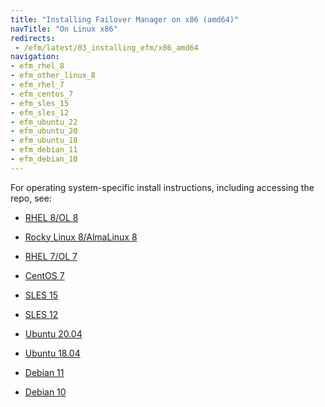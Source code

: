 ```yaml
---
title: "Installing Failover Manager on x86 (amd64)"
navTitle: "On Linux x86"
redirects: 
 - /efm/latest/03_installing_efm/x86_amd64
navigation: 
- efm_rhel_8
- efm_other_linux_8
- efm_rhel_7
- efm_centos_7
- efm_sles_15
- efm_sles_12
- efm_ubuntu_22
- efm_ubuntu_20
- efm_ubuntu_18
- efm_debian_11
- efm_debian_10
---
```


For operating system-specific install instructions, including accessing the repo, see:

  - [RHEL 8/OL 8](efm_rhel_8)

  - [Rocky Linux 8/AlmaLinux 8](efm_other_linux_8)
  - [RHEL 7/OL 7](efm_rhel_7)
  - [CentOS 7](efm_centos_7)
  - [SLES 15](efm_sles_15)
  - [SLES 12](efm_sles_12)
  - [Ubuntu 20.04](efm_ubuntu_20)
  - [Ubuntu 18.04](efm_ubuntu_18)
  - [Debian 11](efm_debian_11)
  - [Debian 10](efm_debian_10)
